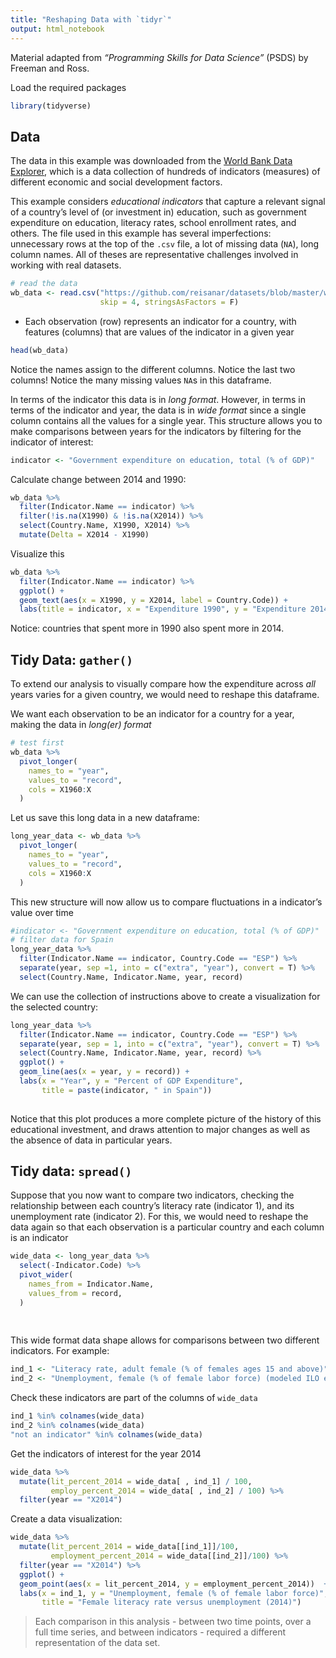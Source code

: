 ---
title: "Reshaping Data with `tidyr`"
output: html_notebook
---

Material adapted from _"Programming Skills for Data Science"_ (PSDS) by Freeman and Ross.

Load the required packages 

```{r, message=FALSE}
library(tidyverse)
```

## Data 

The data in this example was downloaded from the [World Bank Data Explorer](https://data.worldbank.org/), which is a data collection of hundreds of indicators (measures) of different economic and social development factors. 

This example considers _educational indicators_ that capture a relevant signal of a country's level of (or investment in) education, such as government expenditure on education, literacy rates, school enrollment rates, and others. The file used in this example has several imperfections: unnecessary rows at the top of the `.csv` file, a lot of missing data (`NA`), long column names. All of theses are representative challenges involved in working with real datasets.

```{r}
# read the data 
wb_data <- read.csv("https://github.com/reisanar/datasets/blob/master/world_bank_data.csv?raw=true",
                    skip = 4, stringsAsFactors = F)
```


- Each observation (row) represents an indicator for a country, with features (columns) that are values of the indicator in a given year

```{r}
head(wb_data)
```

Notice the names assign to the different columns.
Notice the last two columns! 
Notice the many missing values `NA`s in this dataframe.


In terms of the indicator this data is in _long format_. However, in terms in terms of the indicator and year, the data is in _wide format_ since a single column contains all the values for a single year. This structure allows you to make comparisons between years for the indicators by filtering for the indicator of interest:

```{r}
indicator <- "Government expenditure on education, total (% of GDP)"
```

Calculate change between 2014 and 1990:
```{r}
wb_data %>%
  filter(Indicator.Name == indicator) %>%
  filter(!is.na(X1990) & !is.na(X2014)) %>%
  select(Country.Name, X1990, X2014) %>%
  mutate(Delta = X2014 - X1990)
```

Visualize this 

```{r}
wb_data %>%
  filter(Indicator.Name == indicator) %>%
  ggplot() +
  geom_text(aes(x = X1990, y = X2014, label = Country.Code)) +
  labs(title = indicator, x = "Expenditure 1990", y = "Expenditure 2014")
```

Notice: countries that spent more in 1990 also spent more in 2014. 

## Tidy Data: `gather()`

To extend our analysis to visually compare how the expenditure across _all_ years varies for a given country, we would need to reshape this dataframe. 

We want each observation to be an indicator for a country for a year, making the data in _long(er) format_

```{r}
# test first 
wb_data %>%
  pivot_longer(
    names_to = "year",
    values_to = "record",
    cols = X1960:X
  )
```


Let us save this long data in a new dataframe:

```{r}
long_year_data <- wb_data %>%
  pivot_longer(
    names_to = "year",
    values_to = "record",
    cols = X1960:X
  )
```


This new structure will now allow us to compare fluctuations in a indicator's value over time

```{r}
#indicator <- "Government expenditure on education, total (% of GDP)"
# filter data for Spain
long_year_data %>%
  filter(Indicator.Name == indicator, Country.Code == "ESP") %>%
  separate(year, sep =1, into = c("extra", "year"), convert = T) %>%
  select(Country.Name, Indicator.Name, year, record)
```

We can use the collection of instructions above to create a visualization for the selected country:

```{r}
long_year_data %>%
  filter(Indicator.Name == indicator, Country.Code == "ESP") %>%
  separate(year, sep = 1, into = c("extra", "year"), convert = T) %>%
  select(Country.Name, Indicator.Name, year, record) %>%
  ggplot() +
  geom_line(aes(x = year, y = record)) +
  labs(x = "Year", y = "Percent of GDP Expenditure",
       title = paste(indicator, " in Spain"))
  
```

Notice that this plot produces a more complete picture of the history of this educational investment, and draws attention to major changes as well as the absence of data in particular years.


## Tidy data: `spread()`

Suppose that you now want to compare two indicators, checking the relationship between each country's literacy rate (indicator 1), and its unemployment rate (indicator 2). For this, we would need to reshape the data again so that each observation is a particular country and each column is an indicator

```{r}
wide_data <- long_year_data %>%
  select(-Indicator.Code) %>%
  pivot_wider(
    names_from = Indicator.Name,
    values_from = record,
  )
  
  
```

This wide format data shape allows for comparisons between two different indicators. For example:

```{r}
ind_1 <- "Literacy rate, adult female (% of females ages 15 and above)"
ind_2 <- "Unemployment, female (% of female labor force) (modeled ILO estimate)"
```

Check these indicators are part of the columns of `wide_data`

```{r}
ind_1 %in% colnames(wide_data)
ind_2 %in% colnames(wide_data)
"not an indicator" %in% colnames(wide_data)
```

Get the indicators of interest for the year 2014

```{r}
wide_data %>%
  mutate(lit_percent_2014 = wide_data[ , ind_1] / 100,
         employ_percent_2014 = wide_data[ , ind_2] / 100) %>%
  filter(year == "X2014") 
```


Create a data visualization:

```{r}
wide_data %>%
  mutate(lit_percent_2014 = wide_data[[ind_1]]/100, 
         employment_percent_2014 = wide_data[[ind_2]]/100) %>%
  filter(year == "X2014") %>%
  ggplot() +
  geom_point(aes(x = lit_percent_2014, y = employment_percent_2014))  +
  labs(x = ind_1, y = "Unemployment, female (% of female labor force)",
       title = "Female literacy rate versus unemployment (2014)")
```

> Each comparison in this analysis - between two time points, over a full time series, and between indicators - required a different representation of the data set.


